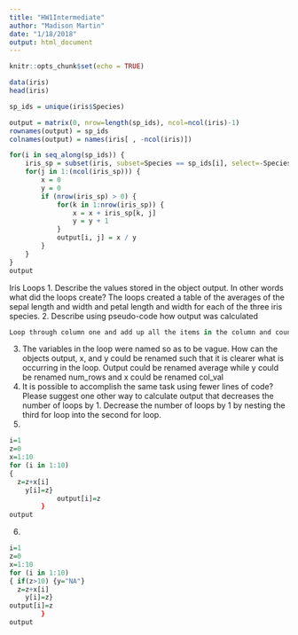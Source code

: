 ```yaml
---
title: "HW1Intermediate"
author: "Madison Martin"
date: "1/18/2018"
output: html_document
---
```


```r
knitr::opts_chunk$set(echo = TRUE)
```
```r
data(iris)
head(iris)
```
```r
sp_ids = unique(iris$Species)

output = matrix(0, nrow=length(sp_ids), ncol=ncol(iris)-1)
rownames(output) = sp_ids
colnames(output) = names(iris[ , -ncol(iris)])

for(i in seq_along(sp_ids)) {
    iris_sp = subset(iris, subset=Species == sp_ids[i], select=-Species)
    for(j in 1:(ncol(iris_sp))) {
        x = 0
        y = 0
        if (nrow(iris_sp) > 0) {
            for(k in 1:nrow(iris_sp)) {
                x = x + iris_sp[k, j]
                y = y + 1
            }
            output[i, j] = x / y 
        }
    }
}
output
```
Iris Loops
1. Describe the values stored in the object output. In other words what did the loops create?
The loops created a table of the averages of the sepal length and width and petal length and width for each of the three iris species.
2. Describe using pseudo-code how output was calculated
```r
Loop through column one and add up all the items in the column and count how many rows are in the column until the species changes loop through total values added and divide by total number of rows of that species to provide an average. When the species changes x and y return to zero. 
```
3. The variables in the loop were named so as to be vague. How can the objects output, x, and y could be renamed such that it is clearer what is occurring in the loop.
Output could be renamed average while y could be renamed num_rows and x could be renamed col_val
4. It is possible to accomplish the same task using fewer lines of code? Please suggest one other way to calculate output that decreases the number of loops by 1.
Decrease the number of loops by 1 by nesting the third for loop into the second for loop.
5.
```r
i=1
z=0
x=1:10
for (i in 1:10)
{
  z=z+x[i]
    y[i]=z}
            output[i]=z 
        }
output
```
6.
```r
i=1
z=0
x=1:10
for (i in 1:10)
{ if(z>10) {y="NA"}
  z=z+x[i]
    y[i]=z}
output[i]=z 
        }
output
```


